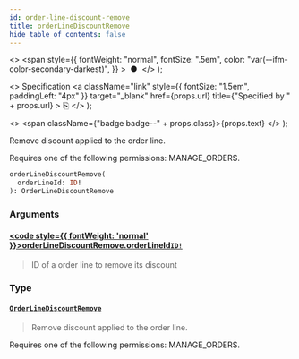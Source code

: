 ```yaml
---
id: order-line-discount-remove
title: orderLineDiscountRemove
hide_table_of_contents: false
---
```


  <>
    <span
      style={{
        fontWeight: "normal",
        fontSize: ".5em",
        color: "var(--ifm-color-secondary-darkest)",
      }}
    >
      &nbsp;●&nbsp;
    </span>
  </>
);

  <>
    Specification
    <a
      className="link"
      style={{ fontSize: "1.5em", paddingLeft: "4px" }}
      target="\_blank"
      href={props.url}
      title={"Specified by " + props.url}
    >
      ⎘
    </a>
  </>
);

  <>
    <span className={"badge badge--" + props.class}>{props.text}</span>
  </>
);

Remove discount applied to the order line.

Requires one of the following permissions: MANAGE_ORDERS.

```graphql
orderLineDiscountRemove(
  orderLineId: ID!
): OrderLineDiscountRemove
```

### Arguments

#### [<code style={{ fontWeight: 'normal' }}>orderLineDiscountRemove.<b>orderLineId</b></code>](#)<Bullet />[`ID!`](../../api-reference/miscellaneous/scalars/id) <Badge class="secondary" text="non-null"/> <Badge class="secondary" text="scalar"/> <Badge class="secondary" text="miscellaneous"/>

> ID of a order line to remove its discount

### Type

#### [`OrderLineDiscountRemove`](../../api-reference/orders/objects/order-line-discount-remove) <Badge class="secondary" text="object"/> <Badge class="secondary" text="orders"/>

> Remove discount applied to the order line.

Requires one of the following permissions: MANAGE_ORDERS.

>
